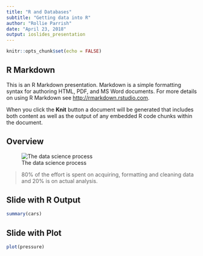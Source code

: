 ```yaml
---
title: "R and Databases"
subtitle: "Getting data into R"
author: "Rollie Parrish"
date: "April 23, 2018"
output: ioslides_presentation
---
```


```r
knitr::opts_chunk$set(echo = FALSE)
```

## R Markdown

This is an R Markdown presentation. Markdown is a simple formatting syntax for authoring HTML, PDF, and MS Word documents. For more details on using R Markdown see <http://rmarkdown.rstudio.com>.

When you click the **Knit** button a document will be generated that includes both content as well as the output of any embedded R code chunks within the document.

## Overview


![The data science process](data-science.png)

> 80% of the effort is spent on acquiring, formatting and cleaning data 
> and 20% is on actual analysis.
 


## Slide with R Output

```r
summary(cars)
```

## Slide with Plot

```r
plot(pressure)
```

